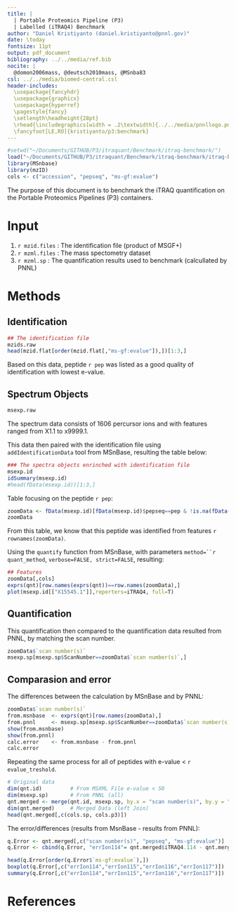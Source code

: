 ```yaml
---
title: | 
  | Portable Proteomics Pipeline (P3) 
  | Labelled (iTRAQ4) Benchmark
author: "Daniel Kristiyanto (daniel.kristiyanto@pnnl.gov)"
date: \today
fontsize: 11pt
output: pdf_document
bibliography: ../../media/ref.bib
nocite: |
  @domon2006mass, @deutsch2010mass, @MSnba83
csl: ../../media/biomed-central.csl
header-includes:
  \usepackage{fancyhdr}
  \usepackage{graphicx}
  \usepackage{hyperref}
  \pagestyle{fancy}
  \setlength\headheight{28pt}
  \rhead{\includegraphics[width = .2\textwidth]{../../media/pnnllogo.png}}
  \fancyfoot[LE,RO]{kristiyanto/p3:benchmark}
---
```

\rule{\textwidth}{1pt}

```r
#setwd("~/Documents/GITHUB/P3/itraquant/Benchmark/itraq-benchmark/")
load("~/Documents/GITHUB/P3/itraquant/Benchmark/itraq-benchmark/itraq-benchmark.RData")
library(MSnbase)
library(mzID)
cols <- c("accession", "pepseq", "ms-gf:evalue")
```



The purpose of this document is to benchmark the iTRAQ quantification on the Portable Proteomics Pipelines (P3) containers.

# Input
1. `r mzid.files` : The identification file (product of MSGF+)
2. `r mzml.files` : The mass spectometry dataset
3. `r mzml.sp`    : The quantification results used to benchmark (calcullated by PNNL)

# Methods
## Identification
```r
## The identification file
mzids.raw
head(mzid.flat[order(mzid.flat[,"ms-gf:evalue"]),])[1:3,]
```


Based on this data, peptide `r pep` was listed as a good quality of identification with lowest e-value. 


## Spectrum Objects
```r
msexp.raw
```
The spectrum data consists of 1606 percursor ions and with features ranged from X1.1 to x9999.1.

This data then paired with the identification file using `addIdentificationData` tool from MSnBase, resulting the table below:
```r
### The spectra objects enrinched with identification file
msexp.id
idSummary(msexp.id)
#head(fData(msexp.id))[1:3,]
```

Table focusing on the peptide `r pep`:
```r
zoomData <- fData(msexp.id)[fData(msexp.id)$pepseq==pep & !is.na(fData(msexp.id)$pepseq),]
zoomData
```

From this table, we know that this peptide was identified from features `r rownames(zoomData)`.

Using the `quantify` function from MSnBase, with parameters `method=``r quant_method`, `verbose=FALSE, strict=FALSE`, resulting:

```r
## Features 
zoomData[,cols]
exprs(qnt)[row.names(exprs(qnt))==row.names(zoomData),]
plot(msexp.id[["X15545.1"]],reporters=iTRAQ4, full=T)
```


## Quantification
This quantification then compared to the quantification data resulted from PNNL, by matching the scan number.
```r
zoomData$`scan number(s)`
msexp.sp[msexp.sp$ScanNumber==zoomData$`scan number(s)`,]
```


## Comparasion and error
The differences between the calculation by MSnBase and by PNNL:
```r
zoomData$`scan number(s)`
from.msnbase  <- exprs(qnt)[row.names(zoomData),]
from.pnnl     <- msexp.sp[msexp.sp$ScanNumber==zoomData$`scan number(s)`,c("Ion_114", "Ion_115","Ion_116", "Ion_117")]
show(from.msnbase)
show(from.pnnl)
calc.error    <- from.msnbase - from.pnnl
calc.error
```


Repeating the same process for all of peptides with e-value < `r evalue_treshold`.

```r
# Original data
dim(qnt.id)         # From MSXML File e-value < 50
dim(msexp.sp)       # From PNNL (all)
qnt.merged <- merge(qnt.id, msexp.sp, by.x = "scan number(s)", by.y = "ScanNumber", all.x = T, all.y = F)
dim(qnt.merged)     # Merged Data (left Join)
head(qnt.merged[,c(cols.sp, cols.p3)])
```

The error/differences (results from MsnBase - results from PNNL):
```r
q.Error <- qnt.merged[,c("scan number(s)", "pepseq", "ms-gf:evalue")]
q.Error <- cbind(q.Error, "errIon114"= qnt.merged$iTRAQ4.114 - qnt.merged$Ion_114, "errIon115"=qnt.merged$iTRAQ4.115 - qnt.merged$Ion_115, "errIon116"=qnt.merged$iTRAQ4.116 - qnt.merged$Ion_116, "errIon117"=qnt.merged$iTRAQ4.117 - qnt.merged$Ion_117)

head(q.Error[order(q.Error$`ms-gf:evalue`),])
boxplot(q.Error[,c("errIon114","errIon115","errIon116","errIon117")])
summary(q.Error[,c("errIon114","errIon115","errIon116","errIon117")])
```
# References